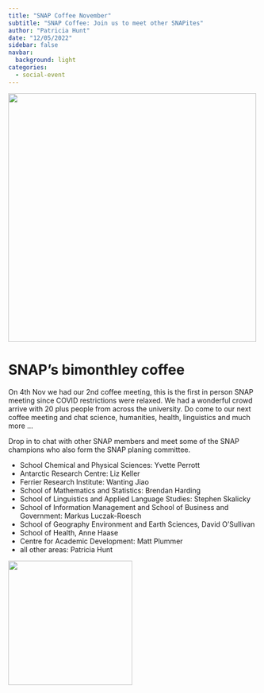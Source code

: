 ```yaml
---
title: "SNAP Coffee November"
subtitle: "SNAP Coffee: Join us to meet other SNAPites"
author: "Patricia Hunt"
date: "12/05/2022"
sidebar: false
navbar:
  background: light
categories: 
  - social-event
---
```

<style>
.quarto-title-block .quarto-title-banner {
  background-image: url(images/small_logo.png);
#  border: solid 2px #FF9300;
  margin-top: -40px;
  color: white;
}
</style>

![](thumbnail1.jpeg){height=500 fig-align="center"}

<h1>SNAP's bimonthley coffee</h1>

On 4th Nov we had our 2nd coffee meeting, this is the first in person SNAP meeting since COVID restrictions were relaxed. We had a wonderful crowd arrive with 20 plus people from across the university. Do come to our next coffee meeting and chat science, humanities, health, linguistics and much more ... 

Drop in to chat with other SNAP members and meet some of the SNAP champions who also form the SNAP planing committee.

<ul>
	<li>School Chemical and Physical Sciences: Yvette Perrott</li>

	<li>Antarctic Research Centre: Liz Keller</li>

	<li>Ferrier Research Institute: Wanting Jiao</li>

	<li>School of Mathematics and Statistics: Brendan Harding</li>

	<li>School of Linguistics and Applied Language Studies: Stephen Skalicky</li>

	<li>School of Information Management and School of Business and Government: Markus Luczak-Roesch </li>

	<li>School of Geography Environment and Earth Sciences, David O'Sullivan</li>

	<li>School of Health, Anne Haase</li>

	<li>Centre for Academic Development: Matt Plummer</li>

	<li>all other areas: Patricia Hunt</li>
</ul>

![](snap_coffee1over.jpeg){height=250 fig-align="center"}
